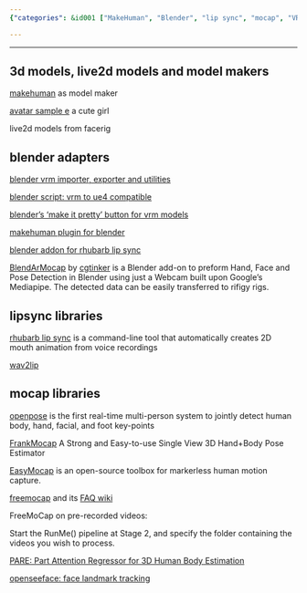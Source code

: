 ```yaml
---
{"categories": &id001 ["MakeHuman", "Blender", "lip sync", "mocap", "VRM files", "real-time human body tracking", "import/export"], "category": "3D Modeling", "date": "2022-09-06 16:11:07", "description": "This article delves into the world of MakeHuman, a popular software for model making. It covers various techniques and tools used in Blender to achieve lip sync and mocap effects. Additionally, it highlights several libraries useful for real-time human body tracking and VRM file import/export.", "tags": *id001, "title": "metahuman makehuman blender lipsync 动捕 视频转动画 人物模型 捏脸 vroid模型 vrm"}

---
```


------

## 3d models, live2d models and model makers

[makehuman](https://github.com/makehumancommunity/makehuman) as model maker

[avatar sample e](https://vroid.pixiv.help/hc/en-us/articles/360014900273-AvatarSample-E) a cute girl

live2d models from facerig

## blender adapters

[blender vrm importer, exporter and utilities](https://github.com/saturday06/VRM_Addon_for_Blender)

[blender script: vrm to ue4 compatible](https://github.com/MakotoIchinose/VRoid2UE4_BlenderScripts/)

[blender's 'make it pretty' button for vrm models](https://github.com/cmd410/VRoidBones)

[makehuman plugin for blender](https://github.com/makehumancommunity/makehuman-plugin-for-blender)

[blender addon for rhubarb lip sync](https://github.com/scaredyfish/blender-rhubarb-lipsync)

[BlendArMocap](https://github.com/cgtinker/BlendArMocap) by [cgtinker](https://cgtinker.com/) is a Blender add-on to preform Hand, Face and Pose Detection in Blender using just a Webcam built upon Google's Mediapipe. The detected data can be easily transferred to rifigy rigs.

## lipsync libraries

[rhubarb lip sync](https://github.com/DanielSWolf/rhubarb-lip-sync) is a command-line tool that automatically creates 2D mouth animation from voice recordings

[wav2lip](https://github.com/Rudrabha/Wav2Lip)

## mocap libraries

[openpose](https://github.com/CMU-Perceptual-Computing-Lab/openpose) is the first real-time multi-person system to jointly detect human body, hand, facial, and foot key-points

[FrankMocap](https://github.com/facebookresearch/frankmocap) A Strong and Easy-to-use Single View 3D Hand+Body Pose Estimator

[EasyMocap](https://github.com/zju3dv/EasyMocap) is an open-source toolbox for markerless human motion capture.

[freemocap](https://github.com/freemocap/freemocap#readme) and its [FAQ wiki](https://github.com/freemocap/freemocap/wiki/FAQ#does-freemocap-work-on-pre-recorded-videos)

FreeMoCap on pre-recorded videos:

Start the RunMe() pipeline at Stage 2, and specify the folder containing the videos you wish to process.

[PARE: Part Attention Regressor for 3D Human Body Estimation](https://github.com/mkocabas/PARE)

[openseeface: face landmark tracking](https://github.com/emilianavt/OpenSeeFace)

